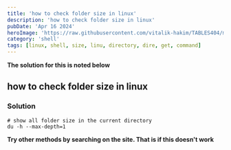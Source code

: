```yaml
---
title: 'how to check folder size in linux'
description: 'how to check folder size in linux'
pubDate: 'Apr 16 2024'
heroImage: 'https://raw.githubusercontent.com/vitalik-hakim/TABLES404/main/error_b/SHELL.jpg'
category: 'shell'
tags: [linux, shell, size, linu, directory, dire, get, command]
---
```


**The solution for this is noted below**

## how to check folder size in linux

### Solution

```shell
# show all folder size in the current directory
du -h --max-depth=1
```

**Try other methods by searching on the site. That is if this doesn't work**
